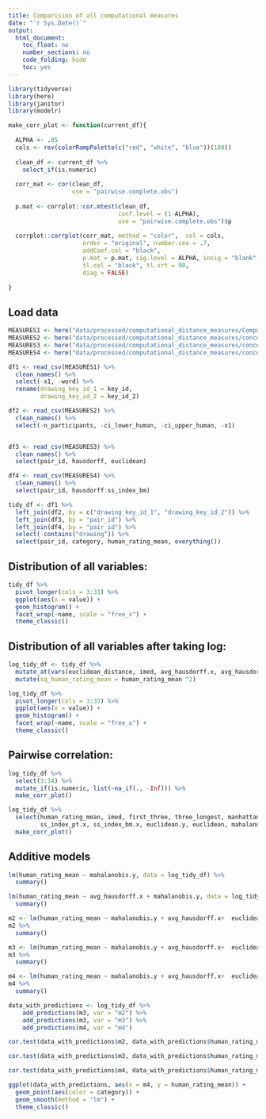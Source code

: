 ```yaml
---
title: Comparision of all computational measures
date: "`r Sys.Date()`"
output: 
  html_document:
    toc_float: no
    number_sections: no
    code_folding: hide
    toc: yes
---
```


```r
library(tidyverse)
library(here)
library(janitor)
library(modelr)

make_corr_plot <- function(current_df){
  
  ALPHA <- .05
  cols <- rev(colorRampPalette(c("red", "white", "blue"))(100))
  
  clean_df <- current_df %>%
    select_if(is.numeric) 
  
  corr_mat <- cor(clean_df, 
                  use = "pairwise.complete.obs")
  
  p.mat <- corrplot::cor.mtest(clean_df, 
                               conf.level = (1-ALPHA),  
                               use = "pairwise.complete.obs")$p
  
  corrplot::corrplot(corr_mat, method = "color",  col = cols,
                     order = "original", number.cex = .7,
                     addCoef.col = "black", 
                     p.mat = p.mat, sig.level = ALPHA, insig = "blank", 
                     tl.col = "black", tl.srt = 90,
                     diag = FALSE)
  
}
```

## Load data
```r
MEASURES1 <- here("data/processed/computational_distance_measures/Computational_Measures.csv")
MEASURES2 <- here("data/processed/computational_distance_measures/conceptviz_1_by_item_data_with_various_metrics_r_bm.csv")
MEASURES3 <- here("data/processed/computational_distance_measures/conceptviz_1_by_item_data_with_various_metrics_r_tst.csv")
MEASURES4 <- here("data/processed/computational_distance_measures/conceptviz_1_by_item_data_with_various_metrics_r.csv")

df1 <- read_csv(MEASURES1) %>%
  clean_names() %>%
  select(-x1, -word) %>%
  rename(drawing_key_id_1 = key_id, 
         drawing_key_id_2 = key_id_2)

df2 <- read_csv(MEASURES2) %>%
  clean_names() %>%
  select(-n_participants, -ci_lower_human, -ci_upper_human, -x1)


df3 <- read_csv(MEASURES3) %>%
  clean_names() %>%
  select(pair_id, hausdorff, euclidean)

df4 <- read_csv(MEASURES4) %>%
  clean_names() %>%
  select(pair_id, hausdorff:ss_index_bm)

tidy_df <- df1 %>%
  left_join(df2, by = c("drawing_key_id_1", "drawing_key_id_2")) %>%
  left_join(df3, by = "pair_id") %>%
  left_join(df4, by = "pair_id") %>%
  select(-contains("drawing")) %>%
  select(pair_id, category, human_rating_mean, everything())

```

## Distribution of all variables:
```r
tidy_df %>%
  pivot_longer(cols = 3:33) %>%
  ggplot(aes(x = value)) +
  geom_histogram() +
  facet_wrap(~name, scale = "free_x") +
  theme_classic()

```


## Distribution of all variables after taking log:
```r
log_tidy_df <- tidy_df %>%
  mutate_at(vars(euclidean_distance, imed, avg_hausdorff.x, avg_hausdorff.y, avg_hausdorff_f3, avg_hausdorff_l3, mahalanobis.y), ~log(. + .001)) %>%
  mutate(sq_human_rating_mean = human_rating_mean ^2)

log_tidy_df %>%
  pivot_longer(cols = 3:33) %>%
  ggplot(aes(x = value)) +
  geom_histogram() +
  facet_wrap(~name, scale = "free_x") +
  theme_classic()
```


## Pairwise correlation: 
```r
log_tidy_df %>%
  select(3:34) %>%
  mutate_if(is.numeric, list(~na_if(., -Inf))) %>%
  make_corr_plot()
```

```r
log_tidy_df %>%
  select(human_rating_mean, imed, first_three, three_longest, manhattan, chessboard, avg_hausdorff.x, 
         ss_index_pt.x, ss_index_bm.x, euclidean.y, euclidean, mahalanobis.y, avg_hausdorff_l3) %>%
  make_corr_plot()
```


## Additive models
```r

lm(human_rating_mean ~ mahalanobis.y, data = log_tidy_df) %>%
  summary()

lm(human_rating_mean ~ avg_hausdorff.x + mahalanobis.y, data = log_tidy_df) %>%
  summary()

m2 <- lm(human_rating_mean ~ mahalanobis.y + avg_hausdorff.x+  euclidean, data = log_tidy_df)
m2 %>%
  summary()

m3 <- lm(human_rating_mean ~ mahalanobis.y + avg_hausdorff.x+  euclidean + first_three, data = log_tidy_df)
m3 %>%
  summary()

m4 <- lm(human_rating_mean ~ mahalanobis.y + avg_hausdorff.x+  euclidean + three_longest, data = log_tidy_df)
m4 %>%
  summary()
```

```r
data_with_predictions <- log_tidy_df %>%
    add_predictions(m3, var = "m2") %>%
    add_predictions(m3, var = "m3") %>%
    add_predictions(m4, var = "m4")

cor.test(data_with_predictions$m2, data_with_predictions$human_rating_mean)

cor.test(data_with_predictions$m3, data_with_predictions$human_rating_mean)

cor.test(data_with_predictions$m4, data_with_predictions$human_rating_mean)
```

```r
ggplot(data_with_predictions, aes(x = m4, y = human_rating_mean)) +
  geom_point(aes(color = category)) +
  geom_smooth(method = "lm") +
  theme_classic()
```
